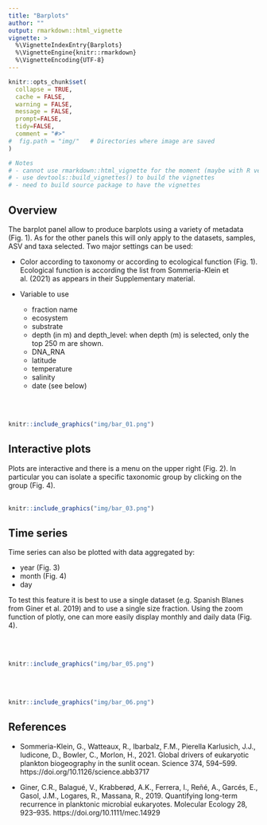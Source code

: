 ```yaml
---
title: "Barplots"
author: ""
output: rmarkdown::html_vignette
vignette: >
  %\VignetteIndexEntry{Barplots}
  %\VignetteEngine{knitr::rmarkdown}
  %\VignetteEncoding{UTF-8}
---
```


```r
knitr::opts_chunk$set(
  collapse = TRUE,
  cache = FALSE,
  warning = FALSE,
  message = FALSE,
  prompt=FALSE,
  tidy=FALSE,
  comment = "#>" 
#  fig.path = "img/"   # Directories where image are saved
)

# Notes
# - cannot use rmarkdown::html_vignette for the moment (maybe with R version 4.0)
# - use devtools::build_vignettes() to build the vignettes
# - need to build source package to have the vignettes
```

## Overview

The barplot panel allow to produce barplots using a variety of metadata (Fig. 1). As for the other panels this will only apply to the datasets, samples, ASV and taxa selected.  Two major settings can be used:

* Color according to taxonomy or according to ecological function (Fig. 1).  Ecological function is according the list from Sommeria-Klein et al. (2021) as appears in their Supplementary material.

* Variable to use
  * fraction name
  * ecosystem
  * substrate
  * depth (in m) and depth_level: when depth (m) is selected, only the top 250 m are shown.
  * DNA_RNA
  * latitude
  * temperature
  * salinity
  * date (see below)

<br />
<br />
```r
knitr::include_graphics("img/bar_01.png")
```

## Interactive plots
Plots are interactive and there is a menu on the upper right (Fig. 2). In particular you can isolate a specific taxonomic group by clicking on the group (Fig. 4).
<br />
<br />
```r
knitr::include_graphics("img/bar_03.png")
```


## Time series
Time series can also be plotted with data aggregated by:

* year (Fig. 3)
* month (Fig. 4)
* day

To test this feature it is best to use a single dataset (e.g. Spanish Blanes from Giner et al. 2019) and to use a single size fraction. Using the zoom function of plotly, one can more easily display monthly and daily data (Fig. 4).

<br />
<br />
```r
knitr::include_graphics("img/bar_05.png")
```
<br />
<br />
```r
knitr::include_graphics("img/bar_06.png")
```


## References

* Sommeria-Klein, G., Watteaux, R., Ibarbalz, F.M., Pierella Karlusich, J.J., Iudicone, D., Bowler, C., Morlon, H., 2021. Global drivers of eukaryotic plankton biogeography in the sunlit ocean. Science 374, 594–599. https://doi.org/10.1126/science.abb3717

* Giner, C.R., Balagué, V., Krabberød, A.K., Ferrera, I., Reñé, A., Garcés, E., Gasol, J.M., Logares, R., Massana, R., 2019. Quantifying long-term recurrence in planktonic microbial eukaryotes. Molecular Ecology 28, 923–935. https://doi.org/10.1111/mec.14929

